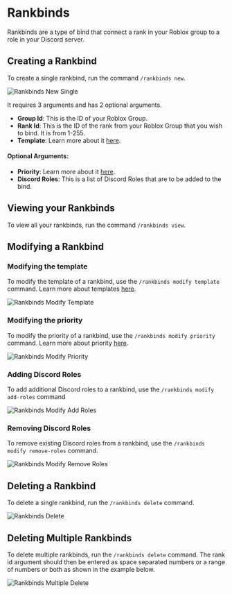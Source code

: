 
# Rankbinds

Rankbinds are a type of bind that connect a rank in your Roblox group to a role in your Discord server.

## Creating a Rankbind

To create a single rankbind, run the command `/rankbinds new`.

<div className="bg-gradient-to-r from-blue-400 to-pink-500 flex py-2 md:py-4 xl:py-8 px-1 md:px-4 xl:px-6 rounded-sm">
  <Image
    src={rankbindsNewSingle}
    alt="Rankbinds New Single"
    className="rounded-md shadow-xl"
    placeholder="blur"
  />
</div>

It requires 3 arguments and has 2 optional arguments.

- **Group Id**: This is the ID of your Roblox Group.
- **Rank Id**: This is the ID of the rank from your Roblox Group that you wish to bind. It is from 1-255.
- **Template**: Learn more about it [here](/docs/template).

#### Optional Arguments:

- **Priority**: Learn more about it [here](/docs/priority).
- **Discord Roles**: This is a list of Discord Roles that are to be added to the bind.

## Viewing your Rankbinds

To view all your rankbinds, run the command `/rankbinds view`.

## Modifying a Rankbind

### Modifying the template

To modify the template of a rankbind, use the `/rankbinds modify template` command. Learn more about templates [here](/docs/template).

<div className="bg-gradient-to-r from-blue-400 to-pink-500 flex py-2 md:py-4 xl:py-8 px-1 md:px-4 xl:px-6 rounded-sm">
  <Image
    src={rankbindsModifyTemplate}
    alt="Rankbinds Modify Template"
    className="rounded-md shadow-xl"
    placeholder="blur"
  />
</div>

### Modifying the priority

To modify the priority of a rankbind, use the `/rankbinds modify priority` command. Learn more about priority [here](/docs/priority).

<div className="bg-gradient-to-r from-blue-400 to-pink-500 flex py-2 md:py-4 xl:py-8 px-1 md:px-4 xl:px-6 rounded-sm">
  <Image
    src={rankbindsModifyPriority}
    alt="Rankbinds Modify Priority"
    className="rounded-md shadow-xl"
    placeholder="blur"
  />
</div>

### Adding Discord Roles

To add additional Discord roles to a rankbind, use the `/rankbinds modify add-roles` command

<div className="bg-gradient-to-r from-blue-400 to-pink-500 flex py-2 md:py-4 xl:py-8 px-1 md:px-4 xl:px-6 rounded-sm">
  <Image
    src={rankbindsModifyAddRoles}
    alt="Rankbinds Modify Add Roles"
    className="rounded-md shadow-xl"
    placeholder="blur"
  />
</div>

### Removing Discord Roles

To remove existing Discord roles from a rankbind, use the `/rankbinds modify remove-roles` command.

<div className="bg-gradient-to-r from-blue-400 to-pink-500 flex py-2 md:py-4 xl:py-8 px-1 md:px-4 xl:px-6 rounded-sm">
  <Image
    src={rankbindsModifyRemoveRoles}
    alt="Rankbinds Modify Remove Roles"
    className="rounded-md shadow-xl"
    placeholder="blur"
  />
</div>

## Deleting a Rankbind

To delete a single rankbind, run the `/rankbinds delete` command.

<div className="bg-gradient-to-r from-blue-400 to-pink-500 flex py-2 md:py-4 xl:py-8 px-1 md:px-4 xl:px-6 rounded-sm">
  <Image
    src={rankbindsDelete}
    alt="Rankbinds Delete"
    className="rounded-md shadow-xl"
    placeholder="blur"
  />
</div>

## Deleting Multiple Rankbinds

To delete multiple rankbinds, run the `/rankbinds delete` command. The rank id argument should then be entered as space separated
numbers or a range of numbers or both as shown in the example below.

<div className="bg-gradient-to-r from-blue-400 to-pink-500 flex py-2 md:py-4 xl:py-8 px-1 md:px-4 xl:px-6 rounded-sm">
  <Image
    src={rankbindsMultipleDelete}
    alt="Rankbinds Multiple Delete"
    className="rounded-md shadow-xl"
    placeholder="blur"
  />
</div>

